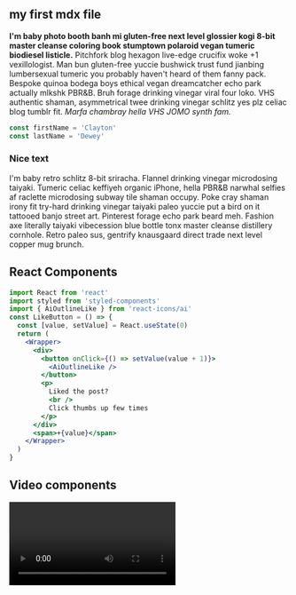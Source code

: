
<section className="mdx-page">

## my first mdx file

**I'm baby photo booth banh mi gluten-free next level glossier kogi 8-bit master cleanse coloring book stumptown polaroid vegan tumeric biodiesel listicle.** Pitchfork blog hexagon live-edge crucifix woke +1 vexillologist. Man bun gluten-free yuccie bushwick trust fund jianbing lumbersexual tumeric you probably haven't heard of them fanny pack. Bespoke quinoa bodega boys ethical vegan dreamcatcher echo park actually mlkshk PBR&B. Bruh forage drinking vinegar viral four loko. VHS authentic shaman, asymmetrical twee drinking vinegar schlitz yes plz celiac blog tumblr fit. _Marfa chambray hella VHS JOMO synth fam._

<div className="code">

```js
const firstName = 'Clayton'
const lastName = 'Dewey'
```

</div>

<div className="nice-text">

<h3>Nice text </h3>

<FiInfo className="nice-text-icon" />

I'm baby retro schlitz 8-bit sriracha. Flannel drinking vinegar microdosing taiyaki. Tumeric celiac keffiyeh organic iPhone, hella PBR&B narwhal selfies af raclette microdosing subway tile shaman occupy. Poke cray shaman irony fit try-hard drinking vinegar taiyaki paleo yuccie put a bird on it tattooed banjo street art. Pinterest forage echo park beard meh. Fashion axe literally taiyaki vibecession blue bottle tonx master cleanse distillery cornhole. Retro paleo sus, gentrify knausgaard direct trade next level copper mug brunch.

</div>

<h2>React Components </h2>

<Counter />

<div className="code">

```jsx
import React from 'react'
import styled from 'styled-components'
import { AiOutlineLike } from 'react-icons/ai'
const LikeButton = () => {
  const [value, setValue] = React.useState(0)
  return (
    <Wrapper>
      <div>
        <button onClick={() => setValue(value + 1)}>
          <AiOutlineLike />
        </button>
        <p>
          Liked the post?
          <br />
          Click thumbs up few times
        </p>
      </div>
      <span>+{value}</span>
    </Wrapper>
  )
}
```

</div>

<LikeButton />

<h2>Video components</h2>
<RegVideo />
<Video />
<Link to="/posts" className="btn center-btn">
  all posts
</Link>

</section>

